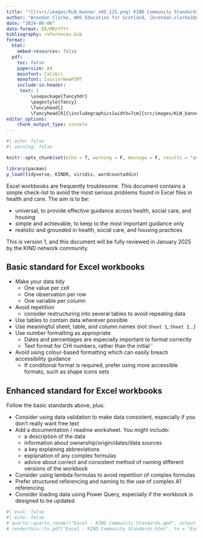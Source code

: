 ---
title: "![](src/images/KLN_banner_v05_125.png) KIND Community Standards: Excel"
author: "Brendan Clarke, NHS Education for Scotland, [brendan.clarke2@nhs.scot](mailto:brendan.clarke2@nhs.scot)"
date: "2024-06-06"
date-format: DD/MM/YYYY
bibliography: references.bib
format:
  html:
    embed-resources: false
  pdf:
    toc: false
    papersize: A4
    mainfont: Calibri
    monofont: CourierNewPSMT
    include-in-header: 
     text: |
         \usepackage{fancyhdr}
         \pagestyle{fancy}
         \fancyhead{}
         \fancyhead[R]{\includegraphics[width=7cm]{src/images/KLN_banner_v05_125.png}}
editor_options: 
    chunk_output_type: console
---

```{r}
#| echo: false
#| warning: false

knitr::opts_chunk$set(echo = T, warning = F, message = F, results = "asis", fig.width = 7, fig.height = 4)

library(pacman)
p_load(tidyverse, KINDR, viridis, wordcountaddin)

```

Excel workbooks are frequently troublesome. This document contains a simple check-list to avoid the most serious problems found in Excel files in health and care. The aim is to be:

- universal, to provide effective guidance across health, social care, and housing
- simple and achievable, to keep to the most important guidance only
- realistic and grounded in health, social care, and housing practices

This is version 1, and this document will be fully reviewed in January 2025 by the KIND network community.

## Basic standard for Excel workbooks

+ Make your data tidy
  + One value per cell
  + One observation per row
  + One variable per column
+ Avoid repetition
  + consider restructuring into several tables to avoid repeating data
+ Use tables to contain data wherever possible
+ Use meaningful sheet, table, and column names (not `Sheet 1`, `Sheet 2`...)
+ Use number formatting as appropriate
    + Dates and percentages are especially important to format correctly
    + Text format for CHI numbers, rather than the initial '
+ Avoid using colour-based formatting which can easily breach accessibility guidance
  + If conditional format is required, prefer using more accessible formats, such as shape icons sets

## Enhanced standard for Excel workbooks
Follow the basic standards above, plus:

+ Consider using data validation to make data consistent, especially if you don't really want free text
+ Add a documentation / readme worksheet. You might include:
    + a description of the data
    + information about ownership/origin/dates/data sources
    + a key explaining abbreviations
    + explanation of any complex formulas 
    + advice about correct and consistent method of naming different versions of the workbook
+ Consider using lambda formulas to avoid repetition of complex formulas
+ Prefer structured referencing and naming to the use of complex A1 referencing
+ Consider loading data using Power Query, especially if the workbook is designed to be updated

```{r}
#| eval: false
#| echo: false
# quarto::quarto_render("Excel - KIND Community Standards.qmd", output_format = "html")
# renderthis::to_pdf("Excel - KIND Community Standards.html", to = "Excel---KIND-Community-Standards.pdf")


```


